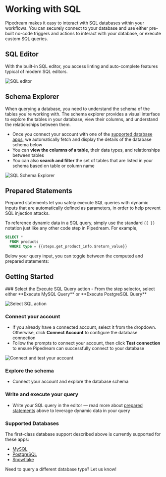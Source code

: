 
# Working with SQL
Pipedream makes it easy to interact with SQL databases within your workflows. You can securely connect to your database and use either pre-built no-code triggers and actions to interact with your database, or execute custom SQL queries.

## SQL Editor
With the built-in SQL editor, you access linting and auto-complete features typical of modern SQL editors.

![SQL editor](https://res.cloudinary.com/pipedreamin/image/upload/v1717388521/sql-editor_jn2rpn.png)

## Schema Explorer
When querying a database, you need to understand the schema of the tables you're working with. The schema explorer provides a visual interface to explore the tables in your database, view their columns, and understand the relationships between them. 

- Once you connect your account with one of the [supported database apps](#supported-databases), we automatically fetch and display the details of the database schema below
- You can **view the columns of a table**, their data types, and relationships between tables
- You can also **search and filter** the set of tables that are listed in your schema based on table or column name

![SQL Schema Explorer](https://res.cloudinary.com/pipedreamin/image/upload/v1717388737/Screenshot_2024-06-02_at_9.23.46_PM_q5lbxo.png)

## Prepared Statements
Prepared statements let you safely execute SQL queries with dynamic inputs that are automatically defined as parameters, in order to help prevent SQL injection attacks.

To reference dynamic data in a SQL query, simply use the standard `{{ }}` notation just like any other code step in Pipedream. For example,

```sql
SELECT *
  FROM products
  WHERE type = {{steps.get_product_info.$return_value}}
```

Below your query input, you can toggle between the computed and prepared statements:

<ArcadeEmbed
    src="https://demo.arcade.software/VdSr49JtAoLp0FXz0JBD?embed"
    title="Toggle Prepared and Computed Statements">
</ArcadeEmbed>

## Getting Started

<Steps>
### Select the Execute SQL Query action 
- From the step selector, select either **Execute MySQL Query** or **Execute PostgreSQL Query**

![Select SQL action](https://res.cloudinary.com/pipedreamin/image/upload/v1717126382/sql-actions-step-selector_b51u45.png)

### Connect your account
- If you already have a connected account, select it from the dropdown. Otherwise, click **Connect Account** to configure the database connection
- Follow the prompts to connect your account, then click **Test connection** to ensure Pipedream can successfully connect to your database

![Connect and test your account](https://res.cloudinary.com/pipedreamin/image/upload/v1717387003/test-connection-mysql_bizpqk.png)

### Explore the schema
- Connect your account and explore the database schema

### Write and execute your query
- Write your SQL query in the editor — read more about [prepared statements](#prepared-statements) above to leverage dynamic data in your query

</Steps>

### Supported Databases
The first-class database support described above is currently supported for these apps:
- [MySQL](https://pipedream.com/apps/mysql)
- [PostgreSQL](https://pipedream.com/apps/postgresql)
- [Snowflake](https://pipedream.com/apps/snowflake)

Need to query a different database type? Let us know!